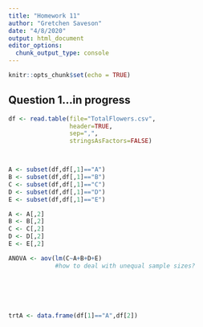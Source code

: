 ```yaml
---
title: "Homework 11"
author: "Gretchen Saveson"
date: "4/8/2020"
output: html_document
editor_options: 
  chunk_output_type: console
---
```


```r
knitr::opts_chunk$set(echo = TRUE)
```

## Question 1...in progress

```r


df <- read.table(file="TotalFlowers.csv",
                 header=TRUE,
                 sep=",",
                 stringsAsFactors=FALSE)



A <- subset(df,df[,1]=="A")
B <- subset(df,df[,1]=="B")
C <- subset(df,df[,1]=="C")
D <- subset(df,df[,1]=="D")
E <- subset(df,df[,1]=="E")

A <- A[,2]
B <- B[,2]
C <- C[,2]
D <- D[,2]
E <- E[,2]

ANOVA <- aov(lm(C~A+B+D+E)
             #how to deal with unequal sample sizes?






trtA <- data.frame(df[1]=="A",df[2])



```